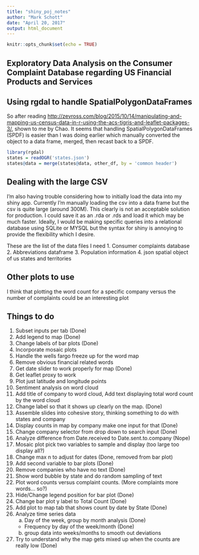 ```yaml
---
title: "shiny_poj_notes"
author: "Mark Schott"
date: "April 20, 2017"
output: html_document
---
```


```r
knitr::opts_chunk$set(echo = TRUE)
```

## Exploratory Data Analysis on the Consumer Complaint Database regarding US Financial Products and Services


## Using rgdal to handle SpatialPolygonDataFrames

So after reading <http://zevross.com/blog/2015/10/14/manipulating-and-mapping-us-census-data-in-r-using-the-acs-tigris-and-leaflet-packages-3/>, shown to me by Chao. It seems that handling SpatialPolygonDataFrames (SPDF) is easier than I was doing earlier which manually converted the object to a data frame, merged, then recast back to a SPDF. 
```r
library(rgdal)
states = readOGR('states.json')
states@data = merge(states@data, other_df, by = 'common header')
```

## Dealing with the large CSV

I'm also having trouble considering how to initially load the data into my shiny app. Currently I'm manually loading the csv into a data frame but the csv is quite large (around 300M). This clearly is not an acceptable solution for production. I could save it as an .rda or .rds and load it which may be much faster. Ideally, I would be making specific queries into a relational database using SQLite or MYSQL but the syntax for shiny is annoying to provide the flexibility which I desire. 

These are the list of the data files I need
1. Consumer complaints database
2. Abbreviations dataframe
3. Population information
4. json spatial object of us states and territories

## Other plots to use

I think that plotting the word count for a specific company versus the number of complaints could be an interesting plot

## Things to do

1. Subset inputs per tab    (Done)
2. Add legend to map        (Done)
3. Change labels of bar plots    (Done)
4. Incorporate mosaic plots
5. Handle the wells fargo freeze up for the word map
6. Remove obvious financial related words
7. Get date slider to work properly for map        (Done)
8. Get leaflet proxy to work
9. Plot just latitude and longitude points
10. Sentiment analysis on word cloud
11. Add title of company to word cloud, Add text displaying total word count by the word cloud
12. Change label so that it shows up clearly on the map.    (Done)
13. Assemble slides into cohesive story, thinking something to do with states and company
14. Display counts in map by company make one input for that     (Done)
15. Change company selector from drop down to search input     (Done)
16. Analyze difference from Date.received to Date.sent.to.company    (Nope)
17. Mosaic plot pick two variables to sample and display (too large too display all?)
18. Change max n to adjust for dates                    (Done, removed from bar plot)
19. Add second variable to bar plots                    (Done)
20. Remove companies who have no text                   (Done)
21. Show word bubble by state and do random sampling of text
22. Plot word counts versus complaint counts. (More complaints more words... so?)
23. Hide/Change legend position for bar plot        (Done)
24. Change bar plot y label to Total Count          (Done)
25. Add plot to map tab that shows count by date by State            (Done)
26. Analyze time series data
    a. Day of the week, group by month analysis       (Done)
      - Frequency by day of the week/month            (Done)
    b. group data into weeks/months to smooth out deviations
27. Try to understand why the map gets mixed up when the counts are really low    (Done)  